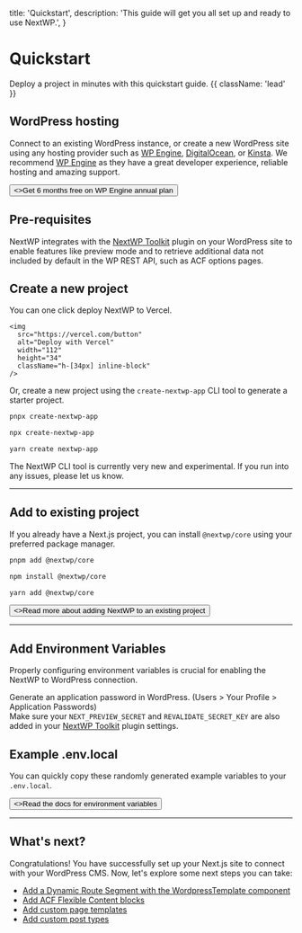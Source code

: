 
  title: 'Quickstart',
  description: 'This guide will get you all set up and ready to use NextWP.',
}

# Quickstart

Deploy a project in minutes with this quickstart guide. {{ className: 'lead' }}

## WordPress hosting

Connect to an existing WordPress instance, or create a new WordPress site using any hosting provider such as [WP Engine](https://shareasale.com/r.cfm?b=2464329&u=4056293&m=41388&urllink=&afftrack=), [DigitalOcean](https://m.do.co/c/8c72c601817b), or [Kinsta](https://kinsta.com/?kaid=ZWZKLOAMLNDP).
We recommend [WP Engine](https://shareasale.com/r.cfm?b=2464329&u=4056293&m=41388&urllink=&afftrack=) as they have a great developer experience, reliable hosting and amazing support.

<div className="not-prose">
  <Button
    href="https://shareasale.com/r.cfm?b=2464329&u=4056293&m=41388&urllink=&afftrack="
    variant="text"
    arrow="right"
    target="_blank"
  >
    <>Get 6 months free on WP Engine annual plan</>
  </Button>
</div>

## Pre-requisites

NextWP integrates with the [NextWP Toolkit](/packages/wordpress/nextwp-toolkit-plugin) plugin on your WordPress site to enable features like preview mode and to retrieve additional data not included by default in the WP REST API, such as ACF options pages.

## Create a new project

You can one click deploy NextWP to Vercel.

<Link
    href="https://vercel.com/new/clone?repository-url=https%3A%2F%2Fgithub.com%2FCalebBarnes%2Fnextwp-starter&env=NEXT_PUBLIC_WP_URL,WP_APPLICATION_PASSWORD,NEXT_PREVIEW_SECRET,REVALIDATE_SECRET_KEY&envDescription=These%20environment%20variables%20are%20necessary%20for%20the%20Next.js%20to%20WordPress%20connection%20via%20NextWP.%20Refer%20to%20the%20NextWP%20docs%20for%20more%20information.&envLink=https%3A%2F%2Fwww.nextwp.org%2Fenvironment-variables"
    target="_blank"
>

    <img
      src="https://vercel.com/button"
      alt="Deploy with Vercel"
      width="112"
      height="34"
      className="h-[34px] inline-block"
    />

</Link>

Or, create a new project using the `create-nextwp-app` CLI tool to generate a starter project.

<CodeGroup>

```bash {{ title: 'pnpm' }}
pnpx create-nextwp-app
```

```bash {{ title: 'npm' }}
npx create-nextwp-app
```

```bash {{ title: 'yarn' }}
yarn create nextwp-app
```

</CodeGroup>

<Note>
  The NextWP CLI tool is currently very new and experimental. If you run into
  any issues, please let us know.
</Note>

---

## Add to existing project

If you already have a Next.js project, you can install `@nextwp/core` using your preferred package manager.

<CodeGroup>

```bash {{ title: 'pnpm' }}
pnpm add @nextwp/core
```

```bash {{ title: 'npm' }}
npm install @nextwp/core
```

```bash {{ title: 'yarn' }}
yarn add @nextwp/core
```

</CodeGroup>

<div className="not-prose">
  <Button href="/environment-variables" variant="text" arrow="right">
    <>Read more about adding NextWP to an existing project</>
  </Button>
</div>

---

## Add Environment Variables

Properly configuring environment variables is crucial for enabling the NextWP to WordPress connection.

Generate an application password in WordPress. (Users > Your Profile > Application Passwords)<br/>
Make sure your `NEXT_PREVIEW_SECRET` and `REVALIDATE_SECRET_KEY` are also added in your [NextWP Toolkit](/packages/wordpress/nextwp-toolkit-plugin) plugin settings.

## Example .env.local

You can quickly copy these randomly generated example variables to your `.env.local`.

<EnvCodeBlock />

<div className="not-prose">
  <Button href="/environment-variables" variant="text" arrow="right">
    <>Read the docs for environment variables</>
  </Button>
</div>

---

## What's next?

Congratulations! You have successfully set up your Next.js site to connect with your WordPress CMS. Now, let's explore some next steps you can take:

- [Add a Dynamic Route Segment with the WordpressTemplate component](/packages/nextwp/core/components#wordpress-template)
- [Add ACF Flexible Content blocks](/packages/nextwp/core/components#flexible-content)
- [Add custom page templates](#)
- [Add custom post types](#)
